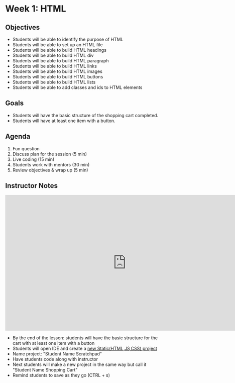 # Week 1: HTML

## Objectives

- Students will be able to identify the purpose of HTML
- Students will be able to set up an HTML file
- Students will be able to build HTML headings
- Students will be able to build HTML div
- Students will be able to build HTML paragraph
- Students will be able to build HTML links
- Students will be able to build HTML images
- Students will be able to build HTML buttons
- Students will be able to build HTML lists
- Students will be able to add classes and ids to HTML elements

## Goals

- Students will have the basic structure of the shopping cart completed.
- Students will have at least one item with a button.

## Agenda

1. Fun question
2. Discuss plan for the session (5 min)
3. Live coding (15 min)
4. Students work with mentors (30 min)
5. Review objectives & wrap up (5 min)

## Instructor Notes

<iframe
  width="768"
  height="432"
  src="https://stackblitz.com/edit/stackblitz-starters-m9m6et?embed=1&file=index.html"
  frameborder="0"
  allow="fullscreen; clipboard-read; clipboard-write"
  allowfullscreen
></iframe>

- By the end of the lesson: students will have the basic structure for the cart with at least one item with a button
- Students will open IDE and create a [new Static(HTML,JS,CSS) project](https://stackblitz.com/fork/github/stackblitz/starters/tree/main/static?title=Static%20Starter&description=HTML/CSS/JS%20Starter&file=script.js,styles.css,index.html&terminalHeight=10)
- Name project: "Student Name Scratchpad"
- Have students code along with instructor
- Next students will make a new project in the same way but call it "Student Name Shopping Cart"
- Remind students to save as they go (CTRL + s)
